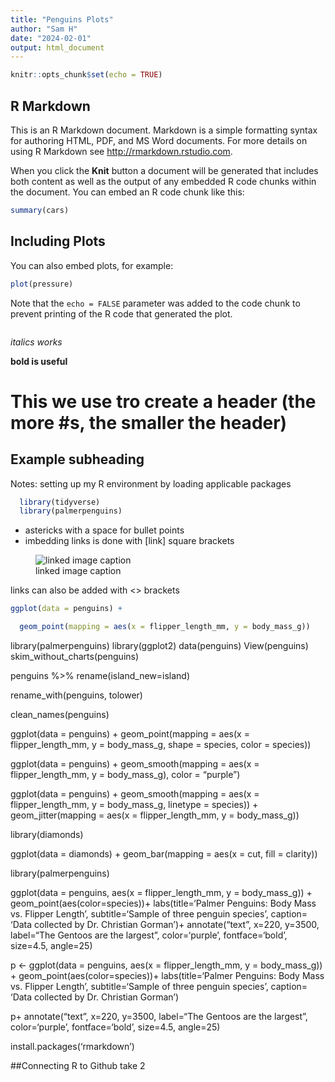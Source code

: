```yaml
---
title: "Penguins Plots"
author: "Sam H"
date: "2024-02-01"
output: html_document
---
```


```r
knitr::opts_chunk$set(echo = TRUE)
```

## R Markdown

This is an R Markdown document. Markdown is a simple formatting syntax for authoring HTML, PDF, and MS Word documents. For more details on using R Markdown see <http://rmarkdown.rstudio.com>.

When you click the **Knit** button a document will be generated that includes both content as well as the output of any embedded R code chunks within the document. You can embed an R code chunk like this:

```r
summary(cars)
```

## Including Plots

You can also embed plots, for example:

```r
plot(pressure)
```

Note that the `echo = FALSE` parameter was added to the code chunk to prevent printing of the R code that generated the plot.

```r
```

*italics works* 

**bold is useful**

# This we use tro create a header (the more #s, the smaller the header)

## Example subheading
Notes: setting up my R environment by loading applicable packages
```r
  library(tidyverse)
  library(palmerpenguins)
```

* astericks with a space for bullet points
* imbedding links is done with [link] square brackets

![linked image caption](actual link to asset)

links can also be added with  <> brackets

```r

ggplot(data = penguins) +

  geom_point(mapping = aes(x = flipper_length_mm, y = body_mass_g))

```

library(palmerpenguins)
library(ggplot2)
data(penguins)
View(penguins)
skim_without_charts(penguins)

penguins %>%
  rename(island_new=island)

rename_with(penguins, tolower)

clean_names(penguins)

ggplot(data = penguins) +
  geom_point(mapping = 
  aes(x = flipper_length_mm, y = body_mass_g, 
     shape = species, color = species))

ggplot(data = penguins) +
  geom_smooth(mapping = 
  aes(x = flipper_length_mm, y = body_mass_g), color = "purple")

ggplot(data = penguins) +
  geom_smooth(mapping = aes(x = flipper_length_mm, y = body_mass_g, linetype = species)) +
  geom_jitter(mapping = aes(x = flipper_length_mm, y = body_mass_g))

library(diamonds)

ggplot(data = diamonds) +
  geom_bar(mapping = aes(x = cut, fill = clarity))

library(palmerpenguins)

ggplot(data = penguins, aes(x = flipper_length_mm, y = body_mass_g)) +
  geom_point(aes(color=species))+
  labs(title='Palmer Penguins: Body Mass vs. Flipper Length', 
       subtitle='Sample of three penguin species',
       caption= 'Data collected by Dr. Christian Gorman')+
  annotate("text", x=220, y=3500, label="The Gentoos are the largest",
           color='purple', fontface='bold', size=4.5, angle=25)

p <- ggplot(data = penguins, aes(x = flipper_length_mm, y = body_mass_g)) +
  geom_point(aes(color=species))+
  labs(title='Palmer Penguins: Body Mass vs. Flipper Length', 
       subtitle='Sample of three penguin species',
       caption= 'Data collected by Dr. Christian Gorman')

p+
  annotate("text", x=220, y=3500, label="The Gentoos are the largest",
           color='purple', fontface='bold', size=4.5, angle=25)

install.packages('rmarkdown')

##Connecting R to Github take 2